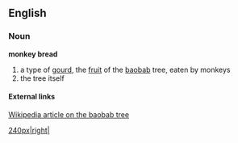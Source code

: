 ==English==
===Noun===
'''monkey bread'''
# a type of [[gourd]], the [[fruit]] of the [[:w:baobab|baobab]] tree, eaten by monkeys
# the tree itself
==== External links ====
[[:w:baobab|Wikipedia article on the baobab tree]]

[[image:Baobob_tree_quinnums.jpg|240px|right|]]